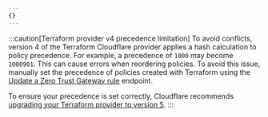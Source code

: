 ```yaml
---
{}
---
```


:::caution[Terraform provider v4 precedence limitation]
To avoid conflicts, version 4 of the Terraform Cloudflare provider applies a hash calculation to policy precedence. For example, a precedence of `1000` may become `1000901`. This can cause errors when reordering policies. To avoid this issue, manually set the precedence of policies created with Terraform using the [Update a Zero Trust Gateway rule](/api/resources/zero_trust/subresources/gateway/subresources/rules/methods/update/) endpoint.

To ensure your precedence is set correctly, Cloudflare recommends [upgrading your Terraform provider to version 5](https://registry.terraform.io/providers/cloudflare/cloudflare/latest/docs/guides/version-5-upgrade).
:::
